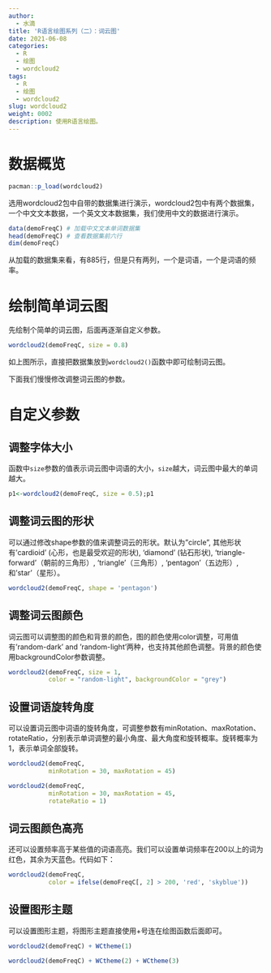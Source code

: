 ```yaml
---
author:
  - 水滴
title: 'R语言绘图系列（二）：词云图'
date: 2021-06-08
categories:
  - R
  - 绘图
  - wordcloud2
tags:
  - R
  - 绘图
  - wordcloud2
slug: wordcloud2
weight: 0002
description: 使用R语言绘图。
---
```



# 数据概览

```r
pacman::p_load(wordcloud2)
```


选用wordcloud2包中自带的数据集进行演示，wordcloud2包中有两个数据集，一个中文文本数据，一个英文文本数据集，我们使用中文的数据进行演示。  


```r
data(demoFreqC) # 加载中文文本单词数据集
head(demoFreqC) # 查看数据集前六行
dim(demoFreqC)
```

从加载的数据集来看，有885行，但是只有两列，一个是词语，一个是词语的频率。


# 绘制简单词云图  

先绘制个简单的词云图，后面再逐渐自定义参数。


```r
wordcloud2(demoFreqC, size = 0.8)
```

如上图所示，直接把数据集放到`wordcloud2()`函数中即可绘制词云图。

下面我们慢慢修改调整词云图的参数。   

# 自定义参数  

## 调整字体大小

函数中`size`参数的值表示词云图中词语的大小，`size`越大，词云图中最大的单词越大。   


```r
p1<-wordcloud2(demoFreqC, size = 0.5);p1
```

## 调整词云图的形状  

可以通过修改shape参数的值来调整词云的形状。默认为"circle", 其他形状有'cardioid' (心形，也是最受欢迎的形状), 'diamond' (钻石形状), 'triangle-forward'（朝前的三角形）, 'triangle'（三角形）, 'pentagon'（五边形）,和'star'（星形）。


```r
wordcloud2(demoFreqC, shape = 'pentagon')
```

## 调整词云图颜色  


词云图可以调整图的颜色和背景的颜色，图的颜色使用color调整，可用值有'random-dark' and 'random-light'两种，也支持其他颜色调整。背景的颜色使用backgroundColor参数调整。  

```r
wordcloud2(demoFreqC, size = 1,
           color = "random-light", backgroundColor = "grey")
```

## 设置词语旋转角度  

可以设置词云图中词语的旋转角度，可调整参数有minRotation、maxRotation、rotateRatio，分别表示单词调整的最小角度、最大角度和旋转概率。旋转概率为1，表示单词全部旋转。  

```r
wordcloud2(demoFreqC,
           minRotation = 30, maxRotation = 45)
```  


```r
wordcloud2(demoFreqC,
           minRotation = 30, maxRotation = 45,
           rotateRatio = 1)
```

## 词云图颜色高亮  

还可以设置频率高于某些值的词语高亮。我们可以设置单词频率在200以上的词为红色，其余为天蓝色。代码如下：


```r
wordcloud2(demoFreqC,
           color = ifelse(demoFreqC[, 2] > 200, 'red', 'skyblue'))
```

## 设置图形主题  

可以设置图形主题，将图形主题直接使用+号连在绘图函数后面即可。  

```r
wordcloud2(demoFreqC) + WCtheme(1)
```


```r
wordcloud2(demoFreqC) + WCtheme(2) + WCtheme(3)
```


